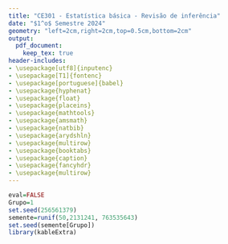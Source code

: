 ```yaml
---
title: "CE301 - Estatística básica - Revisão de inferência"
date: "$1^o$ Semestre 2024"
geometry: "left=2cm,right=2cm,top=0.5cm,bottom=2cm"
output:
  pdf_document:
    keep_tex: true
header-includes:
- \usepackage[utf8]{inputenc}
- \usepackage[T1]{fontenc}
- \usepackage[portuguese]{babel}
- \usepackage{hyphenat}
- \usepackage{float}
- \usepackage{placeins}
- \usepackage{mathtools}
- \usepackage{amsmath}
- \usepackage{natbib}
- \usepackage{arydshln}
- \usepackage{multirow}
- \usepackage{booktabs}
- \usepackage{caption}
- \usepackage{fancyhdr}
- \usepackage{multirow}
---
```


```r
eval=FALSE
Grupo=1
set.seed(256561379)
semente=runif(50,2131241, 763535643)
set.seed(semente[Grupo])
library(kableExtra)
```

\begin{enumerate}

%normal e binomial
\item Numa certa população de animais marinhos, a distribuição de pesos é Normal, com média $\mu=$`r x=round(rnorm(1,80,5),1)` `r x` kg e desvio-padrão $\sigma=$`r y=round(rnorm(1,15,4),1)` `r y` kg.
\begin{enumerate}
\item Qual peso é superado por apenas 1\% dos pesos nessa população? 
`r if(eval) round(x+qnorm(0.99,0,1)*y,1)`

\item Qual é a probabilidade de um animal dessa população ter peso acima de 90 kg? 
`r if(eval) p=round(1-pnorm(90,x,y),4)`
`r if(eval) p`

%\item Numa amostra de `r n=sample(8:10,size=1)` `r n` animais marinhos selecionados ao acaso desta popula\c c\~ao qual é a probabilidade de que exista pelo menos um com peso acima de 90 kg? 
%`r if(eval) round(1-dbinom(0,n,p),4)`

\item Qual é a probabilidade do peso médio de uma amostra de tamanho `r n` desses animais marinhos, superar 90 kg?
`r if(eval) round(1-pnorm(90,x,y/sqrt(n)),4)`

\item Um pesquisador acredita que houve alteração nas condições climáticas nas últimas décadas e que esse fato pode ter afetado a distribuição dos pesos dos animais marinhos dessa espécie, tanto na média quanto na variância dos pesos. Para testar sua hipótese ele tomou uma amostra aleatória simples de tamanho `r n` desses animais e obteve os seguintes dados: 
```r
pesos <- round(rnorm(n, 70, y),1)
```
\begin{center}
\begin{tabular}{lc}
\hline
Pesos (kg)&`r pesos` \\
\hline
\end{tabular}
\end{center}

Com base nesta amostra responda:
\begin{enumerate}
\item Quais são os parâmetros de interesse neste problema?
`r if(eval) paste0("$\\mu$ e $\\sigma^2$")`
\item Quais são as estimativas pontuais dos parâmetros de interesse com base nos dados obtidos pelo pesquisador?
`r if(eval) paste0("$\\hat{\\mu}=$",round(mean(pesos),1),"\\ e\\ $\\hat{\\sigma}^2=$",round(var(pesos),1))`
\item Obtenha estimativas intervalares para os parâmetros de interesse com nível de confiança de 95\% com base na amostra. 

`r if(eval) paste0("(",mean(pesos),"$\\pm$", round(qt(0.975,n-1),2),"$\\times$",  round(sd(pesos),1),"$/\\sqrt{",n,"}$)=(", round(mean(pesos)-round(qt(0.975,n-1),2)*(round(sd(pesos),1)/sqrt(n)),2),",",  round(mean(pesos)+round(qt(0.975,n-1),2)*(round(sd(pesos),1)/sqrt(n)),2),")")`

`r if(eval) paste0("($\\frac{(",n,"-1)", round(var(pesos),1),"}{",round(qchisq(0.975,n-1),2),"}$; $\\frac{(",n,"-1)",round(var(pesos),1),"}{",round(qchisq(0.025,n-1),2),"}$) = (", round((n-1)*var(pesos)/qchisq(0.975,n-1),2),",", round((n-1)*var(pesos)/qchisq(0.025,n-1),2),")")`

\item Estabeleça as hipóteses nula e alternativa dos testes de hipóteses para os parâmetros de interesse.

`r if(eval) paste0("$H_0: \\mu=$", x, "$\\times H_a:\\mu\\neq$", x)`

`r if(eval) paste0("$H_0: \\sigma^2=$", y,"$^2 \\times H_a:\\sigma^2\\neq$", y,"$^2$")`

\item Realize os testes de hipóteses para os parâmetros ao nível de significância de 5\% e interprete os resultados. 

```r
t <- (mean(pesos)-x)/(sd(pesos)/sqrt(n))
tl <- round(qt(0.025,n-1),2)
tu <- round(qt(0.975,n-1),2)
aux <- paste0("RC=($t <$", tl," ou $t >$", tu,")", collapse = NULL, recycle0 = FALSE)

```

`r if(eval) aux`

```r
x2 <- (n-1)*var(pesos)/y^2
x2l <- round(qchisq(0.025,n-1),2)
x2u <- round(qchisq(0.975,n-1),2)
aux <- paste0("RC=($\\chi^2 <$", x2l," ou $\\chi^2 >$", x2u,")")

```

`r if(eval) aux`

\end{enumerate}
\item Qual deveria ser o tamanho da amostra em um novo estudo para que a margem de erro fosse de 1kg com 99\% de confiança? Use estimativa baseada na amostra acima como aproximação para o parâmetro populacional.
```r
n <- ceiling((qnorm(0.995)*sd(pesos)/1)^2)
aux <- paste0("$n=(\\frac{",round(qnorm(0.995),2),"\\times ",round(sd(pesos),1),"}{1})^2$=", n)
```

`r if(eval) aux`

\end{enumerate}

\newpage

```r
p0=0.95
n=sample(seq(100,150,by=10),1)
x=round(179/200*n)
pchap=round(x/n,3)
se=round(sqrt(pchap*(1-pchap)/n),3)
perc <- 95
pp <- perc/100+(1-perc/100)/2
e <- round(qnorm(pp)*se,3)
li=round(pchap-e,3)
ls=round(pchap+e,3)
zc <- round(qnorm(0.05),2)
z=round((pchap-p0)/sqrt(p0*(1-p0)/n),2)
```

\item Um vendedor de sementes de milho garante um percentual de germinação de suas sementes de `r p0*100`\%. Um agricultor desconfia que na verdade a proporção é menor do que a anunciada pelo vendedor. Antes de efetuar uma grande compra, o agricultor comprou um pacote com `r n` sementes e plantou, observando mais tarde que `r x` sementes germinaram. O resultado do experimento do agricultor confirma sua desconfiança? 
\begin{enumerate}
\item Qual é o parâmetro de interesse neste problema?
`r if(eval) paste0("$p$: proporção de sementes que germinam")`
\item Qual é a estimativa pontual com base nos dados obtidos pelo agricultor?
`r if(eval) paste0("$\\hat{p}=",pchap,"$")`
\item Assumindo que o vendedor esteja sendo honesto, qual é a probabilidade de se obter uma estimativa pontual do parâmetro de interesse tão ou mais distante do valor do parâmetro de interesse quanto a obtida pelo agricultor?
`r if(eval) paste0("$P(\\hat{p}<",pchap,"|H_0$ verdadeira$)=P(Z<$",z,")=", round(pnorm(z),5))`
\item Qual é o erro padrão da estimativa pontual do parâmetro de interesse?
`r if(eval) paste0("se=",se)`
\item Qual é a margem de erro da estimativa pontual do parâmetro de interesse com `r perc`\% de confiança?
`r if(eval) paste0("e=",round(qnorm(pp),2),"$\\times$",se,"=",e)`
\item Obtenha uma estimativa intervalar do parâmetro de interesse com `r perc`\% de confiança?
`r if(eval) paste0("IC",perc,"=(",pchap,"$\\pm$ e",")=(",li,",", ls,")")`
\item Estabeleça as hipóteses nula e alternativa do teste de hipóteses. Faça o teste de hipóteses usando um nível de significância de 5\%.
`r if(eval) paste0("$H_0: p=", p0, "\\times H_a:p <$", p0)`
`r if(eval) paste0("$RC=\\{z<",zc,"\\},$")`
`r if(eval) paste0("z=",z,",")` 
`r if(eval) paste0(ifelse(abs(z)<zc,"$z\\notin RC$, não podemos rejeitar $H_0$","$z\\in RC$, podemos rejeitar $H_0$"))`
\item Qual é o valor-p do teste?
`r if(eval) paste0("p-valor=$P(Z<$",z,")= ", round(pnorm(z),5))`
\item Qual deveria ser o tamanho da amostra em um novo estudo para que a margem de erro fosse de no máximo metade da obtida anteriormente com `r perc`\% de confiança? Use a estimativa pontual do parâmetro obtida pelo agricultor como uma aproximação para o valor real do parâmetro.
`r if(eval) n=ceiling((qnorm(pp)/(e/2))^2*(pchap*(1-pchap)))`
`r if(eval) paste0("$n=(\\frac{",round(qnorm(pp),2),"}{e/2})^2 \\times \\hat{p}\\times (1-\\hat{p})=$", n)`

\end{enumerate}

\end{enumerate}

